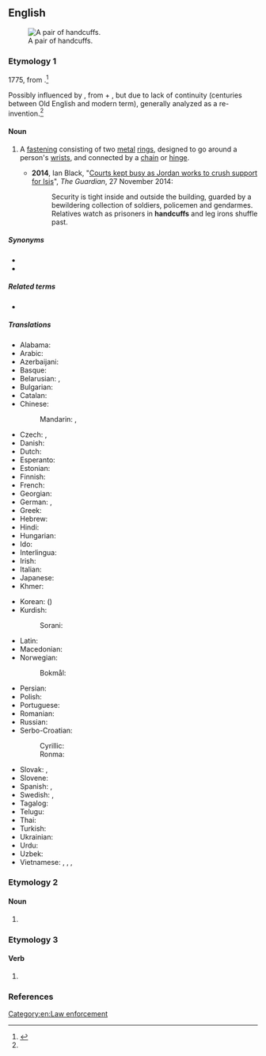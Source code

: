 ==English==
{{wikipedia}}
[[Image:Handcuffs01 2003-06-02.jpg|thumb|right|A pair of handcuffs.]]

===Etymology 1===
1775, from {{compound|en|hand|cuff|t2=end of shirtsleeve}}.<ref name="oetlyd">{{R:Online Etymology Dictionary}}</ref>

Possibly influenced by {{etyl|ang|en}} {{m|ang|handcops}}, from {{m|ang|hand}} + {{m|ang|cops||fetter, chains}}, but due to lack of continuity (centuries between Old English and modern term), generally analyzed as a re-invention.<ref name="oetlyd" />

====Noun====
{{en-plural noun}}

# {{lb|en|plurale tantum}} A [[fastening]] consisting of two [[metal]] [[ring]]s, designed to go around a person's [[wrist]]s, and connected by a [[chain]] or [[hinge]].
#* '''2014''', Ian Black, "[http://www.theguardian.com/world/2014/nov/27/-sp-courts-jordan-crush-support-isis Courts kept busy as Jordan works to crush support for Isis]", ''The Guardian'', 27 November 2014:
#*: Security is tight inside and outside the building, guarded by a bewildering collection of soldiers, policemen and gendarmes. Relatives watch as prisoners in '''handcuffs''' and leg irons shuffle past.

=====Synonyms=====
* {{l|en|manacles}}
* {{l|en|shackles}}

=====Related terms=====
* {{l|en|handcuff}}

=====Translations=====
{{trans-top|metal rings for fastening wrists}}
* Alabama: {{t|akz|ilbistalsiha}}
* Arabic: {{t|ar|أَصْفَاد|p}}
* Azerbaijani: {{t+|az|qandal}}
* Basque: {{t|eu|esku lota}}
* Belarusian: {{t|be|кайда́нкі|f-p|sc=Cyrl}}, {{t|be|нару́чнікі|m-p|sc=Cyrl}}
* Bulgarian: {{t+|bg|белезни́ци|f-p|sc=Cyrl}}
* Catalan: {{t+|ca|manilles|f-p}}
* Chinese:
*: Mandarin: {{t+|cmn|手銬|sc=Hani}}, {{t+|cmn|手铐|tr=shǒukào|sc=Hani}}
* Czech: {{t+|cs|pouta|n-p}}, {{t|cs|želízka|n-p}}
* Danish: {{t|da|håndjern|n-p}}
* Dutch: {{t+|nl|handboeien}}
* Esperanto: {{t|eo|mankateno}}
* Estonian: {{t|et|käerauad|p}}
* Finnish: {{t+|fi|käsiraudat|p}}
* French: {{t+|fr|menottes|f-p}}
* Georgian: {{t|ka|ხელბორკილი}}
* German: {{t+|de|Handschellen|f-p}}, {{t+|de|Handfesseln|f-p}}
* Greek: {{t+|el|χειροπέδες|f-p}}
* Hebrew: {{t+|he|אֲזִקִּים|m-p|tr=aziqím}}
* Hindi: {{t+|hi|हथकड़ी|f}}
* Hungarian: {{t+|hu|bilincs}}
* Ido: {{t+|io|manoto}}
* Interlingua: {{t|ia|manica}}
* Irish: {{t|ga|glais lámh|m-p}}
* Italian: {{t+|it|manette|f}}
* Japanese: {{t|ja|手錠|tr=てじょう, tejō|sc=Jpan}}
* Khmer: {{t|km|ខ្នោះដៃ|tr=knɑh day|sc=Khmr}}
{{trans-mid}}
* Korean: {{t+|ko|수갑}} ({{t+|ko|手匣}})
* Kurdish:
*: Sorani: {{t+|ku|کەلەپچە|sc=ku-Arab}}
* Latin: {{t|la|manicae|f-p}}
* Macedonian: {{t|mk|лисици|f-p}}
* Norwegian:
*: Bokmål: {{t|nb|håndjern|n-p}}
* Persian: {{t|fa|دست‌بند|tr=dast-band}}
* Polish: {{t+|pl|kajdanki|p}}
* Portuguese: {{t+|pt|algema|m}}
* Romanian: {{t+|ro|cătușe|f-p}}
* Russian: {{t+|ru|нару́чники|m-p}}
* Serbo-Croatian:
*: Cyrillic: {{t|sh|лисице|f-p}}
*: Ronma: {{t+|sh|lisice|f-p}}
* Slovak: {{t|sk|putá|n-p}}, {{t|sk|želiezka|n-p}}
* Slovene: {{t|sl|lisice|f-p}}
* Spanish: {{t+|es|esposas|f-p}}, {{t+|es|grilletes|m-p}}
* Swedish: {{t|sv|handbojor|c-p}}, {{t|sv|handklovar|c-p}}
* Tagalog: {{t|tl|posas}}
* Telugu: {{t+|te|సంకెళ్ళు}}
* Thai: {{t+|th|กุญแจมือ}}
* Turkish: {{t+|tr|kelepçe}}
* Ukrainian: {{t|uk|нару́чники|m-p|sc=Cyrl}}
* Urdu: {{t|ur|ہتھکڑی|f|tr=hathakṛī}}
* Uzbek: {{t|uz|qoʻlkishan}}
* Vietnamese: {{t+|vi|còng}}, {{t|vi|còng tay}}, {{t|vi|còng số tám}}, {{t|vi|còng số 8}}
{{trans-bottom}}

===Etymology 2===

====Noun====
{{head|en|noun form}}

# {{plural of|en|handcuff}}

===Etymology 3===

====Verb====
{{head|en|verb form}}

# {{en-third-person singular of|handcuff}}

===References===
<references/>

[[Category:en:Law enforcement]]
